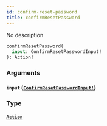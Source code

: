 ```yaml
---
id: confirm-reset-password
title: confirmResetPassword
---
```


No description

```graphql
confirmResetPassword(
  input: ConfirmResetPasswordInput!
): Action!

```

### Arguments

#### `input` ([`ConfirmResetPasswordInput!`](/graphql/inputs/confirm-reset-password-input))

### Type

#### [`Action`](/graphql/objects/action)
